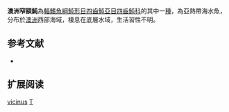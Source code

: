 {{Speciesbox
| name = 澳洲窄額魨
| image = 
| image_width = 250px
| status = LC
| status_system = IUCN3.1 
| genus = Torquigener
| species = vicinus
| authority = [[Whitley|Whitley]], 1930
| synonyms = *''Torquigener tuberculiferus vicinus, Whitley, 1930''
}}
'''澳洲窄額魨'''為[[輻鰭魚綱|輻鰭魚綱]][[魨形目|魨形目]][[四齒魨亞目|四齒魨亞目]][[四齒魨科|四齒魨科]]的其中一[[種|種]]，為亞熱帶海水魚，分布於[[澳洲|澳洲]]西部海域，棲息在底層水域，生活習性不明。

==参考文献==
*{{FishBase_species|genus=Torquigener|species=vicinus |year=2014|month=3}}

== 扩展阅读 ==
{{refbegin}}
{{wikispecies-inline|Torquigener vicinus |澳洲窄額魨}}
{{refend}}
{{Taxonbar|from=Q1991543}}

[[Category:窄額魨屬|vicinus]]
[[Category:1930年描述的魚類|T]]


{{魚類小作品}}